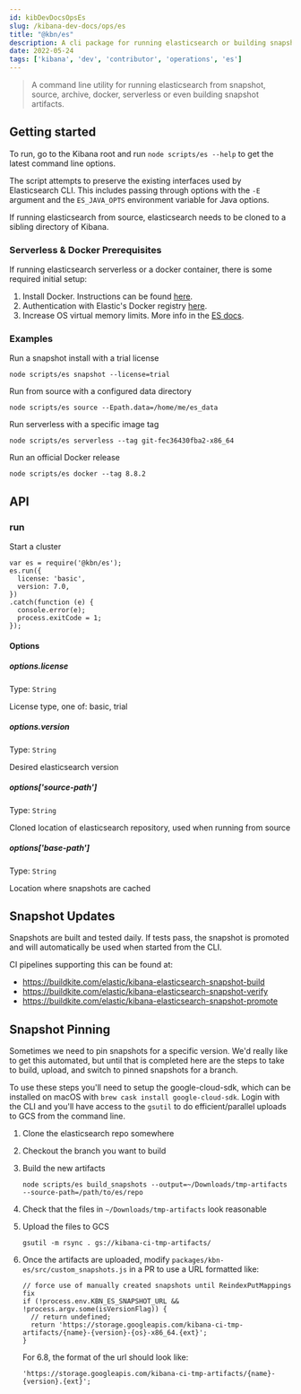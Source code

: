 ```yaml
---
id: kibDevDocsOpsEs
slug: /kibana-dev-docs/ops/es
title: "@kbn/es"
description: A cli package for running elasticsearch or building snapshot artifacts
date: 2022-05-24
tags: ['kibana', 'dev', 'contributor', 'operations', 'es']
---
```


> A command line utility for running elasticsearch from snapshot, source, archive, docker, serverless or even building snapshot artifacts. 

## Getting started
To run, go to the Kibana root and run `node scripts/es --help` to get the latest command line options.

The script attempts to preserve the existing interfaces used by Elasticsearch CLI. This includes passing through options with the `-E` argument and the `ES_JAVA_OPTS` environment variable for Java options.

If running elasticsearch from source, elasticsearch needs to be cloned to a sibling directory of Kibana.

### Serverless & Docker Prerequisites 
If running elasticsearch serverless or a docker container, there is some required initial setup:

1. Install Docker. Instructions can be found [here](https://www.docker.com/).
1. Authentication with Elastic's Docker registry [here](https://docker-auth.elastic.co/github_auth).
1. Increase OS virtual memory limits. More info in the [ES docs](https://www.elastic.co/guide/en/elasticsearch/reference/current/docker.html#docker-prod-prerequisites).


### Examples

Run a snapshot install with a trial license
```
node scripts/es snapshot --license=trial
```

Run from source with a configured data directory
```
node scripts/es source --Epath.data=/home/me/es_data
```

Run serverless with a specific image tag
```
node scripts/es serverless --tag git-fec36430fba2-x86_64
```

Run an official Docker release
```
node scripts/es docker --tag 8.8.2
```

## API

### run
Start a cluster
```
var es = require('@kbn/es');
es.run({
  license: 'basic',
  version: 7.0,
})
.catch(function (e) {
  console.error(e);
  process.exitCode = 1;
});
```

#### Options

##### options.license

Type: `String`

License type, one of: basic, trial

##### options.version

Type: `String`

Desired elasticsearch version

##### options['source-path']

Type: `String`

Cloned location of elasticsearch repository, used when running from source

##### options['base-path']

Type: `String`

Location where snapshots are cached

## Snapshot Updates

Snapshots are built and tested daily.  If tests pass, the snapshot is promoted and will automatically be used when started from the CLI.

CI pipelines supporting this can be found at:

- https://buildkite.com/elastic/kibana-elasticsearch-snapshot-build
- https://buildkite.com/elastic/kibana-elasticsearch-snapshot-verify
- https://buildkite.com/elastic/kibana-elasticsearch-snapshot-promote

## Snapshot Pinning

Sometimes we need to pin snapshots for a specific version. We'd really like to get this automated, but until that is completed here are the steps to take to build, upload, and switch to pinned snapshots for a branch.

To use these steps you'll need to setup the google-cloud-sdk, which can be installed on macOS with `brew cask install google-cloud-sdk`. Login with the CLI and you'll have access to the `gsutil` to do efficient/parallel uploads to GCS from the command line.

 1. Clone the elasticsearch repo somewhere
 2. Checkout the branch you want to build
 3. Build the new artifacts

    ```
    node scripts/es build_snapshots --output=~/Downloads/tmp-artifacts --source-path=/path/to/es/repo
    ```

 4. Check that the files in `~/Downloads/tmp-artifacts` look reasonable
 5. Upload the files to GCS

    ```
    gsutil -m rsync . gs://kibana-ci-tmp-artifacts/
    ```

 6. Once the artifacts are uploaded, modify `packages/kbn-es/src/custom_snapshots.js` in a PR to use a URL formatted like:

    ```
    // force use of manually created snapshots until ReindexPutMappings fix
    if (!process.env.KBN_ES_SNAPSHOT_URL && !process.argv.some(isVersionFlag)) {
      // return undefined;
      return 'https://storage.googleapis.com/kibana-ci-tmp-artifacts/{name}-{version}-{os}-x86_64.{ext}';
    }
    ```

    For 6.8, the format of the url should look like:

    ```
    'https://storage.googleapis.com/kibana-ci-tmp-artifacts/{name}-{version}.{ext}';
    ```
